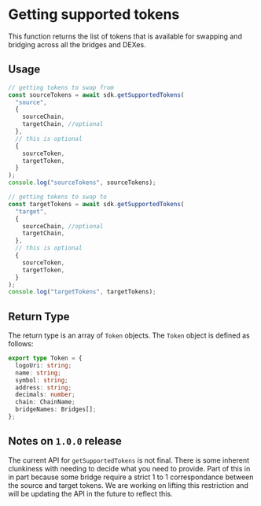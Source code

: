 # Getting supported tokens

This function returns the list of tokens that is available for swapping and bridging across all the bridges and DEXes.

## Usage

```typescript
// getting tokens to swap from
const sourceTokens = await sdk.getSupportedTokens(
  "source",
  {
    sourceChain,
    targetChain, //optional
  },
  // this is optional
  {
    sourceToken,
    targetToken,
  }
);
console.log("sourceTokens", sourceTokens);

// getting tokens to swap to
const targetTokens = await sdk.getSupportedTokens(
  "target",
  {
    sourceChain, //optional
    targetChain,
  },
  // this is optional
  {
    sourceToken,
    targetToken,
  }
);
console.log("targetTokens", targetTokens);
```

## Return Type

The return type is an array of `Token` objects. The `Token` object is defined as follows:

```typescript
export type Token = {
  logoUri: string;
  name: string;
  symbol: string;
  address: string;
  decimals: number;
  chain: ChainName;
  bridgeNames: Bridges[];
};
```

## Notes on `1.0.0` release

The current API for `getSupportedTokens` is not final. There is some inherent clunkiness with needing to decide what you need to provide. Part of this in in part because some bridge require a strict 1 to 1 correspondance between the source and target tokens. We are working on lifting this restriction and will be updating the API in the future to reflect this.
